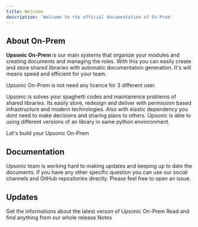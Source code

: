 ```yaml
---
title: Welcome
description: 'Welcome to the official documentation of On-Prem'
---
```


## About On-Prem
**Upsonic On-Prem** is our main systems that organize your modules and creating documents and managing the roles. With this you can easily create and store shared libraries with automatic documentation generation. It's will means speed and efficient for your team.

<Note>Upsonic On-Prem is not need any licence for 3 different user.</Note>

Upsonic is solves your spaghetti codes and maintanence problems of shared libraries. Its easily store, redesign and deliver with permission based infrastructure and modern technologies. Also with elastic dependency you dont need to make decisions and sharing plans to others. Upsonic is able to using different versions of an library in same python envinronment.


<Card title="Getting Started" href="/on-prem/getting_started">
  Let's build your Upsonic On-Prem
</Card>



## Documentation
Upsonic team is working hard to making updates and keeping up to date the documents. If you have any other specific question you can use our social channels and GitHub repositories directly. Please feel free to open an issue.



## Updates
<CardGroup cols={2}>
  <Card title="What News ?" href="/on-prem/what_news">
    Get the informations about the latest verson of Upsonic On-Prem
  </Card>
  <Card title="Release Notes" href="/on-prem/release_notes">
    Read and find anything from our whole release Notes
  </Card>
</CardGroup>
